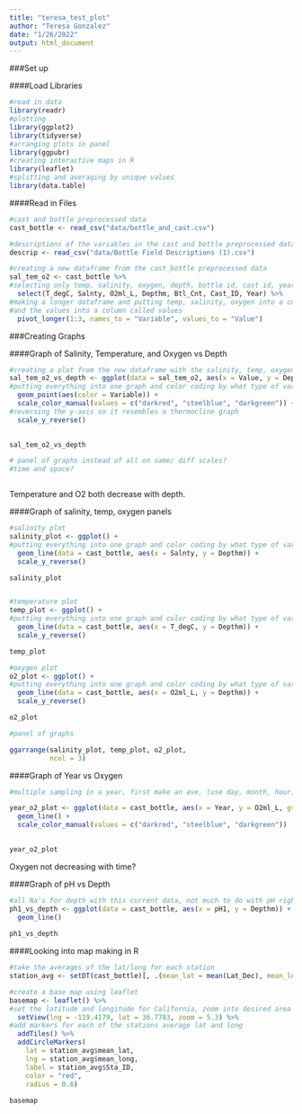 ```yaml
---
title: "teresa_test_plot"
author: "Teresa Gonzalez"
date: "1/26/2022"
output: html_document
---
```


###Set up 

####Load Libraries
```r
#read in data 
library(readr)
#plotting 
library(ggplot2)
library(tidyverse)
#arranging plots in panel
library(ggpubr)
#creating interactive maps in R 
library(leaflet)
#splitting and averaging by unique values
library(data.table)
```

####Read in Files 
```r
#cast and bottle preprocessed data 
cast_bottle <- read_csv("data/bottle_and_cast.csv")

#descriptions of the variables in the cast and bottle preprocessed data 
descrip <- read_csv("data/Bottle Field Descriptions (1).csv")
```

```r

#creating a new dataframe from the cast_bottle preprocessed data 
sal_tem_o2 <- cast_bottle %>% 
#selecting only temp, salinity, oxygen, depth, bottle id, cast id, year for new dataframe
  select(T_degC, Salnty, O2ml_L, Depthm, Btl_Cnt, Cast_ID, Year) %>% 
#making a longer dataframe and putting temp, salinity, oxygen into a column called variable 
#and the values into a column called values 
  pivot_longer(1:3, names_to = "Variable", values_to = "Value")
```


###Creating Graphs 

####Graph of Salinity, Temperature, and Oxygen vs Depth 
```r
#creating a plot from the new dataframe with the salinity, temp, oxygen -> variable column 
sal_tem_o2_vs_depth <- ggplot(data = sal_tem_o2, aes(x = Value, y = Depthm)) + 
#putting everything into one graph and color coding by what type of variable 
  geom_point(aes(color = Variable)) + 
  scale_color_manual(values = c("darkred", "steelblue", "darkgreen")) + 
#reversing the y-axis so it resembles a thermocline graph 
  scale_y_reverse()
  

sal_tem_o2_vs_depth

# panel of graphs instead of all on same/ diff scales? 
#time and space? 



```
Temperature and O2 both decrease with depth. 

####Graph of salinity, temp, oxygen panels 
```r
#salinity plot 
salinity_plot <- ggplot() + 
#putting everything into one graph and color coding by what type of variable 
  geom_line(data = cast_bottle, aes(x = Salnty, y = Depthm)) + 
  scale_y_reverse()

salinity_plot


#temperature plot 
temp_plot <- ggplot() + 
#putting everything into one graph and color coding by what type of variable 
  geom_line(data = cast_bottle, aes(x = T_degC, y = Depthm)) + 
  scale_y_reverse()

temp_plot

#oxygen plot 
o2_plot <- ggplot() + 
#putting everything into one graph and color coding by what type of variable 
  geom_line(data = cast_bottle, aes(x = O2ml_L, y = Depthm)) + 
  scale_y_reverse()

o2_plot

#panel of graphs

ggarrange(salinity_plot, temp_plot, o2_plot, 
          ncol = 3)

```



####Graph of Year vs Oxygen 
```r

#multiple sampling in a year, first make an ave, (use day, month, hour), use just one depth, or location 

year_o2_plot <- ggplot(data = cast_bottle, aes(x = Year, y = O2ml_L, group = )) + 
  geom_line() + 
  scale_color_manual(values = c("darkred", "steelblue", "darkgreen"))
  

year_o2_plot
```
Oxygen not decreasing with time? 


####Graph of pH vs Depth 
```r

#all Na's for depth with this current data, not much to do with pH right now 
ph1_vs_depth <- ggplot(data = cast_bottle, aes(x = pH1, y = Depthm)) + 
  geom_line()
  
ph1_vs_depth
```
####Looking into map making in R 
```r
#take the averages of the lat/long for each station 
station_avg <- setDT(cast_bottle)[, .(mean_lat = mean(Lat_Dec), mean_long = mean(Lon_Dec)), by = Sta_ID]

#create a base map using leaflet 
basemap <- leaflet() %>% 
#set the latitude and longitude for California, zoom into desired area 
  setView(lng = -119.4179, lat = 36.7783, zoom = 5.3) %>%
#add markers for each of the stations average lat and long 
  addTiles() %>%
  addCircleMarkers(
    lat = station_avg$mean_lat, 
    lng = station_avg$mean_long, 
    label = station_avg$Sta_ID, 
    color = "red", 
    radius = 0.6)
  
basemap



```


